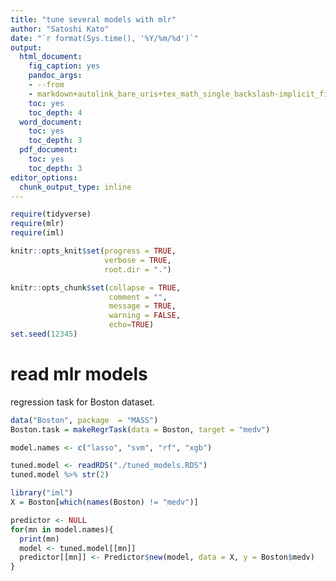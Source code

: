 ```yaml
---
title: "tune several models with mlr"
author: "Satoshi Kato"
date: "`r format(Sys.time(), '%Y/%m/%d')`"
output:
  html_document:
    fig_caption: yes
    pandoc_args:
    - --from
    - markdown+autolink_bare_uris+tex_math_single_backslash-implicit_figures
    toc: yes
    toc_depth: 4
  word_document:
    toc: yes
    toc_depth: 3
  pdf_document:
    toc: yes
    toc_depth: 3
editor_options: 
  chunk_output_type: inline
---
```


```r
require(tidyverse)
require(mlr)
require(iml)

knitr::opts_knit$set(progress = TRUE, 
                     verbose = TRUE, 
                     root.dir = ".")

knitr::opts_chunk$set(collapse = TRUE, 
                      comment = "", 
                      message = TRUE, 
                      warning = FALSE, 
                      echo=TRUE)
set.seed(12345)
```

# read mlr models

regression task for Boston dataset.

```r
data("Boston", package  = "MASS")
Boston.task = makeRegrTask(data = Boston, target = "medv")

model.names <- c("lasso", "svm", "rf", "xgb")

tuned.model <- readRDS("./tuned_models.RDS")
tuned.model %>% str(2)
```

```r
library("iml")
X = Boston[which(names(Boston) != "medv")]

predictor <- NULL
for(mn in model.names){
  print(mn)
  model <- tuned.model[[mn]]
  predictor[[mn]] <- Predictor$new(model, data = X, y = Boston$medv)
}


```

